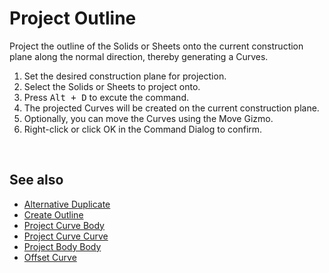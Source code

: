 
# Project Outline

<Reference shortcut="Alt + D" command="Project Outline" button="" />

Project the outline of the Solids or Sheets onto the current construction plane along the normal direction, thereby generating a Curves.

1. Set the desired construction plane for projection.
2. Select the Solids or Sheets to project onto.
3. Press <kbd>Alt + D</kbd> to excute the command.
4. The projected Curves will be created on the current construction plane.
5. Optionally, you can move the Curves using the Move Gizmo.
6. Right-click or click OK in the Command Dialog to confirm.
<br/>
<VideoPlayer fileName="project-outline"/>

## See also
- [Alternative Duplicate](./alternative-duplicate)
- [Create Outline](./create-outline)
- [Project Curve Body](./project-curve-body)
- [Project Curve Curve](./project-curve-curve)
- [Project Body Body](./project-body-body)
- [Offset Curve](./offset-curve)

